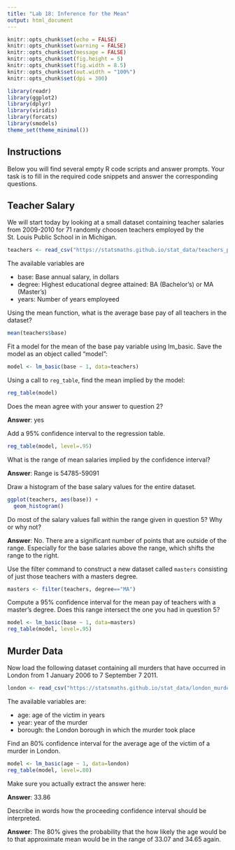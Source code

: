 ```yaml
---
title: "Lab 18: Inference for the Mean"
output: html_document
---
```


```r
knitr::opts_chunk$set(echo = FALSE)
knitr::opts_chunk$set(warning = FALSE)
knitr::opts_chunk$set(message = FALSE)
knitr::opts_chunk$set(fig.height = 5)
knitr::opts_chunk$set(fig.width = 8.5)
knitr::opts_chunk$set(out.width = "100%")
knitr::opts_chunk$set(dpi = 300)

library(readr)
library(ggplot2)
library(dplyr)
library(viridis)
library(forcats)
library(smodels)
theme_set(theme_minimal())
```

## Instructions

Below you will find several empty R code scripts and answer prompts. Your task
is to fill in the required code snippets and answer the corresponding
questions.

## Teacher Salary

We will start today by looking at a small dataset containing teacher
salaries from 2009-2010 for 71 randomly choosen teachers employed by the
St. Louis Public School in in Michigan.

```r
teachers <- read_csv("https://statsmaths.github.io/stat_data/teachers_pay.csv")
```

The available variables are

- base: Base annual salary, in dollars
- degree: Highest educational degree attained: BA (Bachelor's) or MA (Master's)
- years: Number of years employeed

Using the mean function, what is the average base pay of all teachers
in the dataset?

```r
mean(teachers$base)
```

Fit a model for the mean of the base pay variable using lm_basic. Save
the model as an object called "model":

```r
model <- lm_basic(base ~ 1, data=teachers)
```

Using a call to `reg_table`, find the mean implied by the model:

```r
reg_table(model)
```

Does the mean agree with your answer to question 2? 

**Answer**: yes

Add a 95% confidence interval to the regression table.

```r
reg_table(model, level=.95)
```

What is the range of mean salaries implied by the confidence interval?

**Answer**: Range is 54785-59091

Draw a histogram of the base salary values for the entire dataset.

```r
ggplot(teachers, aes(base)) +
  geom_histogram()
```

Do most of the salary values fall within the range given in question 5? Why
or why not?

**Answer**: No. There are a significant number of points that are outside of the range. Especially for the base salaries above the range, which shifts the range to the right. 

Use the filter command to construct a new dataset called `masters` consisting
of just those teachers with a masters degree.

```r
masters <- filter(teachers, degree=="MA")
```

Compute a 95% confidence interval for the mean pay of teachers with a master's
degree. Does this range intersect the one you had in question 5?

```r
model <- lm_basic(base ~ 1, data=masters)
reg_table(model, level=.95)
```

## Murder Data

Now load the following dataset containing all murders that have occurred in
London from 1 January 2006 to 7 September 7 2011.

```r
london <- read_csv("https://statsmaths.github.io/stat_data/london_murders.csv")
```

The available variables are:

- age: age of the victim in years
- year: year of the murder
- borough: the London borough in which the murder took place

Find an 80% confidence interval for the average age of the victim of a
murder in London.

```r
model <- lm_basic(age ~ 1, data=london)
reg_table(model, level=.80)
```

Make sure you actually extract the answer here:

**Answer**: 33.86 

Describe in words how the proceeding confidence interval should be
interpreted.

**Answer**: The 80% gives the probability that the how likely the age would be to that approximate mean would be in the range of 33.07 and 34.65 again. 








